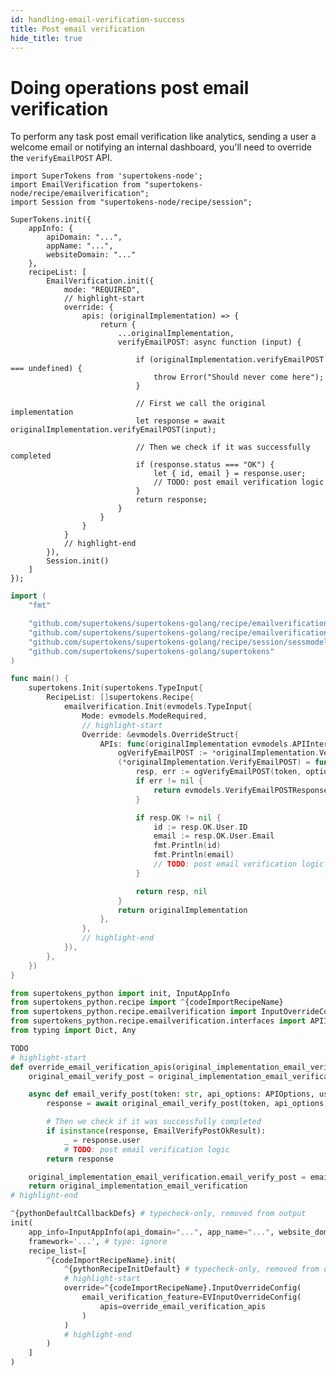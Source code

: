 ```yaml
---
id: handling-email-verification-success
title: Post email verification
hide_title: true
---
```


<!-- COPY DOCS -->
<!-- ./thirdpartyemailpassword/common-customizations/email-verification/handling-email-verification-success.mdx -->


# Doing operations post email verification

To perform any task post email verification like analytics, sending a user a welcome email or notifying an internal dashboard, you'll need to override the `verifyEmailPOST` API.

<BackendSDKTabs>
<TabItem value="nodejs">

```tsx
import SuperTokens from 'supertokens-node';
import EmailVerification from "supertokens-node/recipe/emailverification";
import Session from "supertokens-node/recipe/session";

SuperTokens.init({
    appInfo: {
        apiDomain: "...",
        appName: "...",
        websiteDomain: "..."
    },
    recipeList: [
        EmailVerification.init({
            mode: "REQUIRED",
            // highlight-start
            override: {
                apis: (originalImplementation) => {
                    return {
                        ...originalImplementation,
                        verifyEmailPOST: async function (input) {

                            if (originalImplementation.verifyEmailPOST === undefined) {
                                throw Error("Should never come here");
                            }

                            // First we call the original implementation
                            let response = await originalImplementation.verifyEmailPOST(input);

                            // Then we check if it was successfully completed
                            if (response.status === "OK") {
                                let { id, email } = response.user;
                                // TODO: post email verification logic
                            }
                            return response;
                        }
                    }
                }
            }
            // highlight-end
        }),
        Session.init()
    ]
});
```
</TabItem>
<TabItem value="go">

```go
import (
	"fmt"

	"github.com/supertokens/supertokens-golang/recipe/emailverification"
	"github.com/supertokens/supertokens-golang/recipe/emailverification/evmodels"
	"github.com/supertokens/supertokens-golang/recipe/session/sessmodels"
	"github.com/supertokens/supertokens-golang/supertokens"
)

func main() {
	supertokens.Init(supertokens.TypeInput{
		RecipeList: []supertokens.Recipe{
			emailverification.Init(evmodels.TypeInput{
				Mode: evmodels.ModeRequired,
				// highlight-start
				Override: &evmodels.OverrideStruct{
					APIs: func(originalImplementation evmodels.APIInterface) evmodels.APIInterface {
						ogVerifyEmailPOST := *originalImplementation.VerifyEmailPOST
						(*originalImplementation.VerifyEmailPOST) = func(token string, options evmodels.APIOptions, sessionContainer sessmodels.SessionContainer, userContext supertokens.UserContext) (evmodels.VerifyEmailPOSTResponse, error) {
							resp, err := ogVerifyEmailPOST(token, options, sessionContainer, userContext)
							if err != nil {
								return evmodels.VerifyEmailPOSTResponse{}, err
							}

							if resp.OK != nil {
								id := resp.OK.User.ID
								email := resp.OK.User.Email
								fmt.Println(id)
								fmt.Println(email)
								// TODO: post email verification logic
							}

							return resp, nil
						}
						return originalImplementation
					},
				},
				// highlight-end
			}),
		},
	})
}
```
</TabItem>
<TabItem value="python">

```python
from supertokens_python import init, InputAppInfo
from supertokens_python.recipe import ^{codeImportRecipeName}
from supertokens_python.recipe.emailverification import InputOverrideConfig as EVInputOverrideConfig
from supertokens_python.recipe.emailverification.interfaces import APIInterface, APIOptions, EmailVerifyPostOkResult
from typing import Dict, Any

TODO
# highlight-start
def override_email_verification_apis(original_implementation_email_verification: APIInterface):
    original_email_verify_post = original_implementation_email_verification.email_verify_post

    async def email_verify_post(token: str, api_options: APIOptions, user_context: Dict[str, Any]):
        response = await original_email_verify_post(token, api_options, user_context)

        # Then we check if it was successfully completed
        if isinstance(response, EmailVerifyPostOkResult):
            _ = response.user
            # TODO: post email verification logic
        return response

    original_implementation_email_verification.email_verify_post = email_verify_post
    return original_implementation_email_verification
# highlight-end

^{pythonDefaultCallbackDefs} # typecheck-only, removed from output
init(
    app_info=InputAppInfo(api_domain="...", app_name="...", website_domain="..."),
    framework='...', # type: ignore
    recipe_list=[
        ^{codeImportRecipeName}.init(
            ^{pythonRecipeInitDefault} # typecheck-only, removed from output
            # highlight-start
            override=^{codeImportRecipeName}.InputOverrideConfig(
                email_verification_feature=EVInputOverrideConfig(
                    apis=override_email_verification_apis
                )
            )
            # highlight-end
        )
    ]
)
```

</TabItem>
</BackendSDKTabs>
